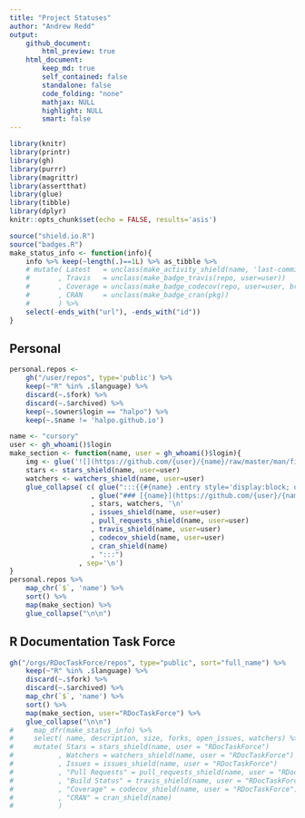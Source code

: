 ```yaml
---
title: "Project Statuses"
author: "Andrew Redd"
output: 
    github_document:
        html_preview: true
    html_document:
        keep_md: true
        self_contained: false
        standalone: false
        code_folding: "none"
        mathjax: NULL
        highlight: NULL
        smart: false
---
```


```r
library(knitr)
library(printr)
library(gh)
library(purrr)
library(magrittr)
library(assertthat)
library(glue)
library(tibble)
library(dplyr)
knitr::opts_chunk$set(echo = FALSE, results='asis')
```
```r
source("shield.io.R")
source("badges.R")
make_status_info <- function(info){
    info %>% keep(~length(.)==1L) %>% as_tibble %>% 
    # mutate( Latest   = unclass(make_activity_shield(name, 'last-commit', user, branch=branch))
    #       , Travis   = unclass(make_badge_travis(repo, user=user))
    #       , Coverage = unclass(make_badge_codecov(repo, user=user, branch=branch))
    #       , CRAN     = unclass(make_badge_cran(pkg))
    #       ) %>% 
    select(-ends_with("url"), -ends_with("id"))
}
```

## Personal


```r
personal.repos <- 
    gh("/user/repos", type='public') %>% 
    keep(~"R" %in% .$language) %>% 
    discard(~.$fork) %>% 
    discard(~.$archived) %>% 
    keep(~.$owner$login == "halpo") %>% 
    keep(~.$name != 'halpo.github.io')
```
```r
name <- "cursory"
user <- gh_whoami()$login
make_section <- function(name, user = gh_whoami()$login){
    img <- glue('![](https://github.com/{user}/{name}/raw/master/man/figures/logo.png)')
    stars <- stars_shield(name, user=user)
    watchers <- watchers_shield(name, user=user)
    glue_collapse( c( glue(":::{{#{name} .entry style='display:block; overflow:auto'}}")
                    , glue("### [{name}](https://github.com/{user}/{name}) {img}{{align='left' height=70}}\n")
                    , stars, watchers, '\n'
                    , issues_shield(name, user=user)
                    , pull_requests_shield(name, user=user)
                    , travis_shield(name, user=user)
                    , codecov_shield(name, user=user)
                    , cran_shield(name)
                    , ":::")
                 , sep='\n')
}
personal.repos %>% 
    map_chr(`$`, 'name') %>% 
    sort() %>% 
    map(make_section) %>% 
    glue_collapse("\n\n")
```

## R Documentation Task Force

```r
gh("/orgs/RDocTaskForce/repos", type="public", sort="full_name") %>%
    keep(~"R" %in% .$language) %>% 
    discard(~.$fork) %>% 
    discard(~.$archived) %>% 
    map_chr(`$`, 'name') %>% 
    sort() %>% 
    map(make_section, user="RDocTaskForce") %>% 
    glue_collapse("\n\n")
#     map_dfr(make_status_info) %>% 
#     select( name, description, size, forks, open_issues, watchers) %>% 
#     mutate( Stars = stars_shield(name, user = "RDocTaskForce")
#           , Watchers = watchers_shield(name, user = "RDocTaskForce")
#           , Issues = issues_shield(name, user = "RDocTaskForce")
#           , "Pull Requests" = pull_requests_shield(name, user = "RDocTaskForce")
#           , "Build Status" = travis_shield(name, user = "RDocTaskForce")
#           , "Coverage" = codecov_shield(name, user = "RDocTaskForce")
#           , "CRAN" = cran_shield(name)
#           )
```

